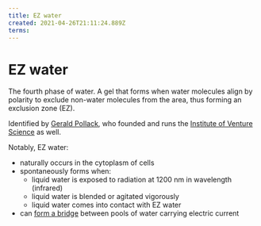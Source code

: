 ```yaml
---
title: EZ water
created: 2021-04-26T21:11:24.889Z
terms:
---
```


# EZ water

The fourth phase of water. A gel that forms when water molecules align by polarity to exclude non-water molecules from the area, thus forming an exclusion zone (EZ).

Identified by [Gerald Pollack](https://www.pollacklab.org/), who founded and runs the [Institute of Venture Science](https://ivscience.org/) as well.

Notably, EZ water:

- naturally occurs in the cytoplasm of cells
- spontaneously forms when:
  - liquid water is exposed to radiation at 1200 nm in wavelength (infrared)
  - liquid water is blended or agitated vigorously
  - liquid water comes into contact with EZ water
- can [form a bridge](http://www.i-sis.org.uk/liquidCrystallineWater.php) between pools of water carrying electric current
